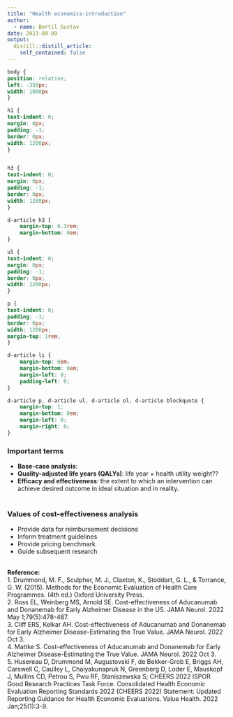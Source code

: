 ```yaml
---
title: "Health economics-introduction"
author:
  - name: Bertil Gustav
date: 2023-09-09
output:
  distill::distill_article:
    self_contained: false
---
```



```css
body {
position: relative;
left: -350px;
width: 1800px
}

h1 {
text-indent: 0;
margin: 0px;
padding: -1;
border: 0px;
width: 1200px;
}


h3 {
text-indent: 0;
margin: 0px;
padding: -1;
border: 0px;
width: 1200px;
}

d-article h3 {
    margin-top: 0.3rem;
    margin-bottom: 0em;
}

ul {
text-indent: 0;
margin: 0px;
padding: -1;
border: 0px;
width: 1200px;
}

p {
text-indent: 0;
padding: -1;
border: 0px;
width: 1200px;
margin-top: 1rem;
}

d-article li {
    margin-top: 0em;
    margin-bottom: 0em;
    margin-left: 0;
    padding-left: 0;
}

d-article p, d-article ul, d-article ol, d-article blockquote {
    margin-top: 1;
    margin-bottom: 0em;
    margin-left: 0;
    margin-right: 0;
}
```


### **Important terms**
- **Base-case analysis**:
- **Quality-adjusted life years (QALYs)**: life year $\times$ health utility weight??
- **Efficacy and effectiveness**: the extent to which an intervention can achieve desired outcome in ideal situation and in reality.<br>
<br>

### **Values of cost-effectiveness analysis**
- Provide data for reimbursement decisions
- Inform treatment guidelines
- Provide pricing benchmark
- Guide subsequent research<br>
<br>






**Reference:**<br>
1. Drummond, M. F., Sculpher, M. J., Claxton, K., Stoddart, G. L., & Torrance, G. W. (2015). Methods for the Economic Evaluation of Health Care Programmes. (4th ed.) Oxford University Press.<br>
2. Ross EL, Weinberg MS, Arnold SE. Cost-effectiveness of Aducanumab and Donanemab for Early Alzheimer Disease in the US. JAMA Neurol. 2022 May 1;79(5):478-487.<br>
3. Cliff ERS, Kelkar AH. Cost-effectiveness of Aducanumab and Donanemab for Early Alzheimer Disease-Estimating the True Value. JAMA Neurol. 2022 Oct 3.<br>
4. Mattke S. Cost-effectiveness of Aducanumab and Donanemab for Early Alzheimer Disease-Estimating the True Value. JAMA Neurol. 2022 Oct 3.<br>
5. Husereau D, Drummond M, Augustovski F, de Bekker-Grob E, Briggs AH, Carswell C, Caulley L, Chaiyakunapruk N, Greenberg D, Loder E, Mauskopf J, Mullins CD, Petrou S, Pwu RF, Staniszewska S; CHEERS 2022 ISPOR Good Research Practices Task Force. Consolidated Health Economic Evaluation Reporting Standards 2022 (CHEERS 2022) Statement: Updated Reporting Guidance for Health Economic Evaluations. Value Health. 2022 Jan;25(1):3-9.

